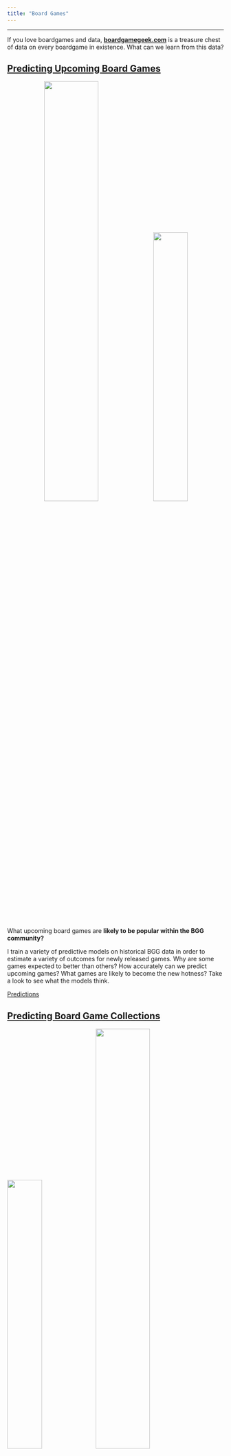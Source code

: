 ```yaml
---
title: "Board Games"
---
```


---

If you love boardgames and data, [**boardgamegeek.com**](https://boardgamegeek.com) is a treasure chest of data on every boardgame in existence. What can we learn from this data? 

## [Predicting Upcoming Board Games](https://phenrickson.github.io/bgg_models/)

<center>

![](images/bgg_outcomes.png){width=50%} ![](images/bgg_predictions.png){width=40%}

</center>

What upcoming board games are **likely to be popular within the BGG community?** 

I train a variety of predictive models on historical BGG data in order to estimate a variety of outcomes for newly released games. Why are some games expected to better than others? How accurately can we predict upcoming games? What games are likely to become the new hotness? Take a look to see what the models think.

[Predictions](https://phenrickson.github.io/bgg_models/)

## [Predicting Board Game Collections](https://phenrickson.github.io/bgg_collections/)

![](images/phenrickson_coefs.png){width=40%} ![](images/phenrickson_sep.png){width=50%}

"What upcoming games should I check out?"

I train models at the individual user level to predict whether someone will be likely to add an upcoming game to their collection. This started as a project to [train a model to identify games for myself](https://phenrickson.github.io/bgg_collections/phenrickson.html), but then I realized that this could be extended to anyone with a boardgamegeek account and a decent number of games in their collection. 

[Collection Models](https://phenrickson.github.io/bgg_models/)

## [Collecting BGG Data](https://phenrickson.github.io/bgg_data/)

![](images/bgg_data_pipeline.png){width=40%} ![](images/bgg_data_batch.png){width=50%}

Using the [targets](https://github.com/ropensci/targets) package to build a pipeline with dynamic branching for weekly API requests from BGG's API.

## [Adjusting BGG Ratings: Complexity and 'The Hotness'](https://phenrickson.github.io/bgg_reports/reports/adjusting_bgg_ratings.html)

<center>

![](images/averages_and_usersrated.png){width=45%} ![](images/hotness_adjusted.png){width=45%}

</center>

I use a variety techniques to make adjustments to the Geek rating on boardgamegeek.First, I compute **Complexity-Adjusted Ratings** in order to identify which games get the most bang for their complexity buck. I am not the first to develop the method for computing these ratings, which is a very simple statistical model, but I do use that method to keep a list of up-to-date complexity ratings based on my latest pull of games from BGG.
Second, I amend the formula for the geek rating to place a greater weight on the popularity of the game, which I have found can mitigate a tendency of the geek ratings to skew towards the 'the hotness'.

## Reports

The following links display some quick analyses for the data that is available from boardgamegeek:

[**Community Ratings**](https://phenrickson.github.io/bgg_reports/reports/exploratory/outcomes.html)

[**Mechanics**](https://phenrickson.github.io/bgg_reports/reports/exploratory/mechanics.html)

[**Categories**](https://phenrickson.github.io/bgg_reports/reports/exploratory/categories.html)

[**Families**](https://phenrickson.github.io/bgg_reports/reports/exploratory/families.html)

[**Designers**](https://phenrickson.github.io/bgg_reports/reports/exploratory/designers.html)

[**Publishers**](https://phenrickson.github.io/bgg_reports/reports/exploratory/publishers.html)

---